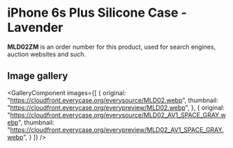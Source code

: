 
# iPhone 6s Plus Silicone Case - Lavender

<Callout type='info' emoji='👉🏻'>**MLD02ZM** is an order number for this product, used for search engines, auction websites and such.</Callout>

## Image gallery

<GalleryComponent
    images={[
      {
        original: "https://cloudfront.everycase.org/everysource/MLD02.webp",
        thumbnail: "https://cloudfront.everycase.org/everypreview/MLD02.webp",
      },
      {
        original: "https://cloudfront.everycase.org/everysource/MLD02_AV1_SPACE_GRAY.webp",
        thumbnail: "https://cloudfront.everycase.org/everypreview/MLD02_AV1_SPACE_GRAY.webp",
      }
    ]}
  />
